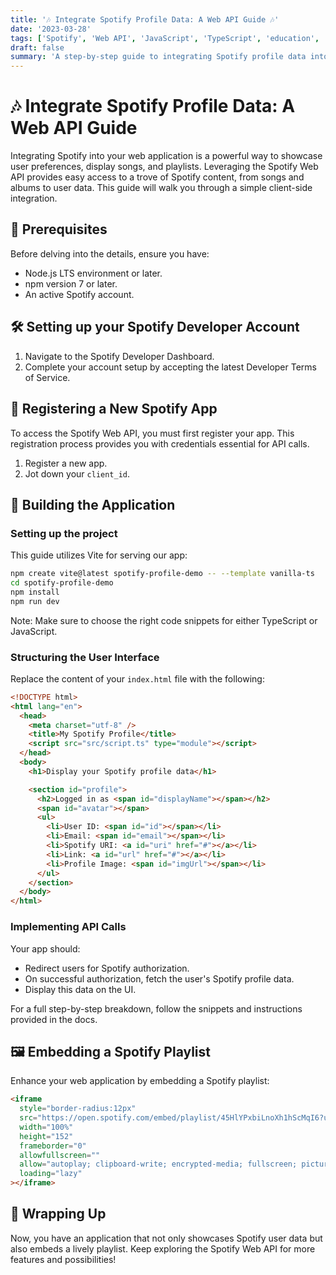 ```yaml
---
title: '🎶 Integrate Spotify Profile Data: A Web API Guide 🎶'
date: '2023-03-28'
tags: ['Spotify', 'Web API', 'JavaScript', 'TypeScript', 'education', 'devops']
draft: false
summary: 'A step-by-step guide to integrating Spotify profile data into your web app using the Spotify Web API.'
---
```


# 🎶 Integrate Spotify Profile Data: A Web API Guide

Integrating Spotify into your web application is a powerful way to showcase user preferences, display songs, and playlists. Leveraging the Spotify Web API provides easy access to a trove of Spotify content, from songs and albums to user data. This guide will walk you through a simple client-side integration.

## 🚀 Prerequisites

Before delving into the details, ensure you have:

- Node.js LTS environment or later.
- npm version 7 or later.
- An active Spotify account.

## 🛠 Setting up your Spotify Developer Account

1. Navigate to the Spotify Developer Dashboard.
2. Complete your account setup by accepting the latest Developer Terms of Service.

## 📝 Registering a New Spotify App

To access the Spotify Web API, you must first register your app. This registration process provides you with credentials essential for API calls.

1. Register a new app.
2. Jot down your `client_id`.

## 🎨 Building the Application

### Setting up the project

This guide utilizes Vite for serving our app:

```bash
npm create vite@latest spotify-profile-demo -- --template vanilla-ts
cd spotify-profile-demo
npm install
npm run dev
```

Note: Make sure to choose the right code snippets for either TypeScript or JavaScript.

### Structuring the User Interface

Replace the content of your `index.html` file with the following:

```html
<!DOCTYPE html>
<html lang="en">
  <head>
    <meta charset="utf-8" />
    <title>My Spotify Profile</title>
    <script src="src/script.ts" type="module"></script>
  </head>
  <body>
    <h1>Display your Spotify profile data</h1>

    <section id="profile">
      <h2>Logged in as <span id="displayName"></span></h2>
      <span id="avatar"></span>
      <ul>
        <li>User ID: <span id="id"></span></li>
        <li>Email: <span id="email"></span></li>
        <li>Spotify URI: <a id="uri" href="#"></a></li>
        <li>Link: <a id="url" href="#"></a></li>
        <li>Profile Image: <span id="imgUrl"></span></li>
      </ul>
    </section>
  </body>
</html>
```

### Implementing API Calls

Your app should:

- Redirect users for Spotify authorization.
- On successful authorization, fetch the user's Spotify profile data.
- Display this data on the UI.

For a full step-by-step breakdown, follow the snippets and instructions provided in the docs.

## 🖼 Embedding a Spotify Playlist

Enhance your web application by embedding a Spotify playlist:

```html
<iframe
  style="border-radius:12px"
  src="https://open.spotify.com/embed/playlist/45HlYPxbiLnoXh1hScMqI6?utm_source=generator&theme=0"
  width="100%"
  height="152"
  frameborder="0"
  allowfullscreen=""
  allow="autoplay; clipboard-write; encrypted-media; fullscreen; picture-in-picture"
  loading="lazy"
></iframe>
```

## 🎉 Wrapping Up

Now, you have an application that not only showcases Spotify user data but also embeds a lively playlist. Keep exploring the Spotify Web API for more features and possibilities!
